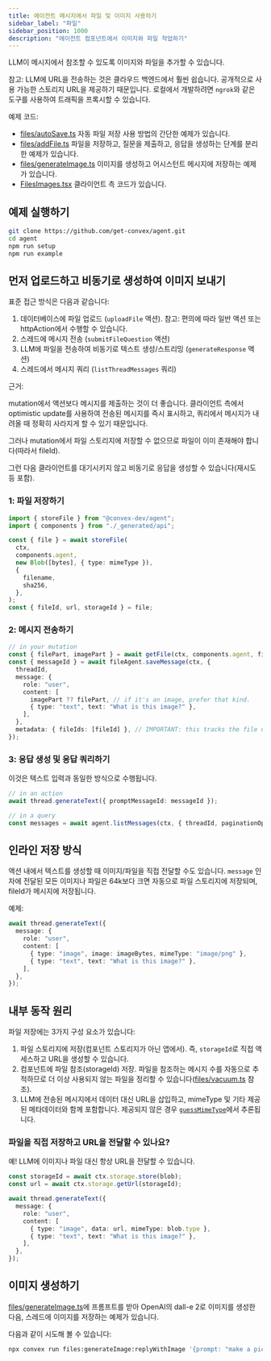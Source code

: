 ```yaml
---
title: 에이전트 메시지에서 파일 및 이미지 사용하기
sidebar_label: "파일"
sidebar_position: 1000
description: "에이전트 컴포넌트에서 이미지와 파일 작업하기"
---
```


LLM이 메시지에서 참조할 수 있도록 이미지와 파일을 추가할 수 있습니다.

참고: LLM에 URL을 전송하는 것은 클라우드 백엔드에서 훨씬 쉽습니다. 공개적으로 사용 가능한 스토리지 URL을 제공하기 때문입니다. 로컬에서 개발하려면 `ngrok`와 같은 도구를 사용하여 트래픽을 프록시할 수 있습니다.

예제 코드:

- [files/autoSave.ts](https://github.com/get-convex/agent/blob/main/example/convex/files/autoSave.ts)
  자동 파일 저장 사용 방법의 간단한 예제가 있습니다.
- [files/addFile.ts](https://github.com/get-convex/agent/blob/main/example/convex/files/addFile.ts)
  파일을 저장하고, 질문을 제출하고, 응답을 생성하는 단계를 분리한 예제가 있습니다.
- [files/generateImage.ts](https://github.com/get-convex/agent/blob/main/example/convex/files/generateImage.ts)
  이미지를 생성하고 어시스턴트 메시지에 저장하는 예제가 있습니다.
- [FilesImages.tsx](https://github.com/get-convex/agent/blob/main/example/ui/files/FilesImages.tsx)
  클라이언트 측 코드가 있습니다.

## 예제 실행하기

```sh
git clone https://github.com/get-convex/agent.git
cd agent
npm run setup
npm run example
```

## 먼저 업로드하고 비동기로 생성하여 이미지 보내기

표준 접근 방식은 다음과 같습니다:

1. 데이터베이스에 파일 업로드 (`uploadFile` 액션). 참고: 편의에 따라 일반 액션 또는 httpAction에서 수행할 수 있습니다.
2. 스레드에 메시지 전송 (`submitFileQuestion` 액션)
3. LLM에 파일을 전송하여 비동기로 텍스트 생성/스트리밍 (`generateResponse` 액션)
4. 스레드에서 메시지 쿼리 (`listThreadMessages` 쿼리)

근거:

mutation에서 액션보다 메시지를 제출하는 것이 더 좋습니다. 클라이언트 측에서 optimistic update를 사용하여 전송된 메시지를 즉시 표시하고, 쿼리에서 메시지가 내려올 때 정확히 사라지게 할 수 있기 때문입니다.

그러나 mutation에서 파일 스토리지에 저장할 수 없으므로 파일이 이미 존재해야 합니다(따라서 fileId).

그런 다음 클라이언트를 대기시키지 않고 비동기로 응답을 생성할 수 있습니다(재시도 등 포함).

### 1: 파일 저장하기

```ts
import { storeFile } from "@convex-dev/agent";
import { components } from "./_generated/api";

const { file } = await storeFile(
  ctx,
  components.agent,
  new Blob([bytes], { type: mimeType }),
  {
    filename,
    sha256,
  },
);
const { fileId, url, storageId } = file;
```

### 2: 메시지 전송하기

```ts
// in your mutation
const { filePart, imagePart } = await getFile(ctx, components.agent, fileId);
const { messageId } = await fileAgent.saveMessage(ctx, {
  threadId,
  message: {
    role: "user",
    content: [
      imagePart ?? filePart, // if it's an image, prefer that kind.
      { type: "text", text: "What is this image?" },
    ],
  },
  metadata: { fileIds: [fileId] }, // IMPORTANT: this tracks the file usage.
});
```

### 3: 응답 생성 및 응답 쿼리하기

이것은 텍스트 입력과 동일한 방식으로 수행됩니다.

```ts
// in an action
await thread.generateText({ promptMessageId: messageId });
```

```ts
// in a query
const messages = await agent.listMessages(ctx, { threadId, paginationOpts });
```

## 인라인 저장 방식

액션 내에서 텍스트를 생성할 때 이미지/파일을 직접 전달할 수도 있습니다. `message` 인자에 전달된 모든 이미지나 파일은 64k보다 크면 자동으로 파일 스토리지에 저장되며, fileId가 메시지에 저장됩니다.

예제:

```ts
await thread.generateText({
  message: {
    role: "user",
    content: [
      { type: "image", image: imageBytes, mimeType: "image/png" },
      { type: "text", text: "What is this image?" },
    ],
  },
});
```

## 내부 동작 원리

파일 저장에는 3가지 구성 요소가 있습니다:

1. 파일 스토리지에 저장(컴포넌트 스토리지가 아닌 앱에서). 즉, `storageId`로 직접 액세스하고 URL을 생성할 수 있습니다.
2. 컴포넌트에 파일 참조(storageId) 저장. 파일을 참조하는 메시지 수를 자동으로 추적하므로 더 이상 사용되지 않는 파일을 정리할 수 있습니다([files/vacuum.ts](https://github.com/get-convex/agent/blob/main/example/convex/files/vacuum.ts) 참조).
3. LLM에 전송된 메시지에서 데이터 대신 URL을 삽입하고, mimeType 및 기타 제공된 메타데이터와 함께 포함합니다. 제공되지 않은 경우 [`guessMimeType`](https://github.com/get-convex/agent/blob/main/src/mapping.ts#L556)에서 추론됩니다.

### 파일을 직접 저장하고 URL을 전달할 수 있나요?

예! LLM에 이미지나 파일 대신 항상 URL을 전달할 수 있습니다.

```ts
const storageId = await ctx.storage.store(blob);
const url = await ctx.storage.getUrl(storageId);

await thread.generateText({
  message: {
    role: "user",
    content: [
      { type: "image", data: url, mimeType: blob.type },
      { type: "text", text: "What is this image?" },
    ],
  },
});
```

## 이미지 생성하기

[files/generateImage.ts](https://github.com/get-convex/agent/blob/main/example/convex/files/generateImage.ts)에 프롬프트를 받아 OpenAI의 dall-e 2로 이미지를 생성한 다음, 스레드에 이미지를 저장하는 예제가 있습니다.

다음과 같이 시도해 볼 수 있습니다:

```sh
npx convex run files:generateImage:replyWithImage '{prompt: "make a picture of a cat" }'
```
